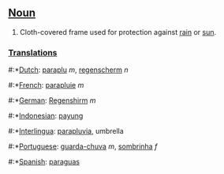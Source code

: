 ==[[Noun]]==
#Cloth-covered frame used for protection against [[rain]] or [[sun]].

===[[Translation]]s===
#:*[[Dutch]]: [[paraplu]] ''m'', [[regenscherm]] ''n''
#:*[[French]]: [[parapluie]] ''m''
#:*[[German]]: [[Regenshirm]] ''m''
#:*[[Indonesian]]: [[payung]]
#:*[[Interlingua]]: [[parapluvia]], umbrella
#:*[[Portuguese]]: [[guarda-chuva]] ''m'', [[sombrinha]] ''f''
#:*[[Spanish]]: [[paraguas]]